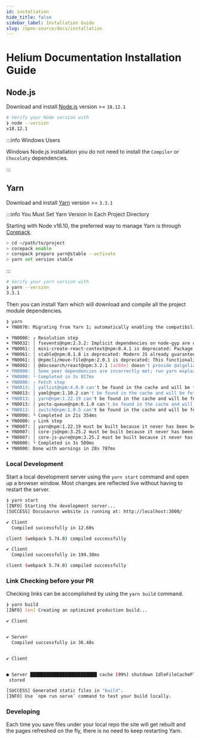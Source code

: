 ```yaml
---
id: installation
hide_title: false
sidebar_label: Installation Guide
slug: /open-source/docs/installation
---
```


# Helium Documentation Installation Guide

## Node.js

Download and install [Node.js](https://nodejs.org/en/download) version >= `18.12.1`

```bash
# Verify your Node version with
❯ node --version
v18.12.1
```

:::info Windows Users

Windows Node.js installation you do not need to install the `Compiler` or `Chocolaty` dependencies.

:::

## Yarn

Download and install [Yarn](https://yarnpkg.com/getting-started/install) version >= `3.3.1`

:::info You Must Set Yarn Version In Each Project Directory

Starting with Node v16.10, the preferred way to manage Yarn is through
[Corepack](https://nodejs.org/dist/latest/docs/api/corepack.html).

```bash
> cd ~/path/to/project
> corepack enable
> corepack prepare yarn@stable --activate
> yarn set version stable
```

:::

```bash
# Verify your yarn version with
❯ yarn --version
3.3.1
```

Then you can install Yarn which will download and compile all the project module dependencies.

```bash
❯ yarn
➤ YN0070: Migrating from Yarn 1; automatically enabling the compatibility node-modules linker 👍

➤ YN0000: ┌ Resolution step
➤ YN0032: │ fsevents@npm:2.3.2: Implicit dependencies on node-gyp are discouraged
➤ YN0061: │ mini-create-react-context@npm:0.4.1 is deprecated: Package no longer supported. Contact Support at https://www.npmjs.com/support for more info.
➤ YN0061: │ stable@npm:0.1.8 is deprecated: Modern JS already guarantees Array#sort() is a stable sort, so this library is deprecated. See the compatibility table on MDN: https://developer.mozilla.org/en-US/docs/Web/JavaScript/Reference/Global_Objects/Array/sort#browser_compatibility
➤ YN0061: │ @npmcli/move-file@npm:2.0.1 is deprecated: This functionality has been moved to @npmcli/fs
➤ YN0002: │ @docsearch/react@npm:3.2.1 [a28de] doesn't provide @algolia/client-search (p84dac), requested by @algolia/autocomplete-preset-algolia
➤ YN0000: │ Some peer dependencies are incorrectly met; run yarn explain peer-requirements <hash> for details, where <hash> is the six-letter p-prefixed code
➤ YN0000: └ Completed in 3s 817ms
➤ YN0000: ┌ Fetch step
➤ YN0013: │ yallist@npm:4.0.0 can't be found in the cache and will be fetched from the remote registry
➤ YN0013: │ yaml@npm:1.10.2 can't be found in the cache and will be fetched from the remote registry
➤ YN0013: │ yarn@npm:1.22.19 can't be found in the cache and will be fetched from the remote registry
➤ YN0013: │ yocto-queue@npm:0.1.0 can't be found in the cache and will be fetched from the remote registry
➤ YN0013: │ zwitch@npm:1.0.5 can't be found in the cache and will be fetched from the remote registry
➤ YN0000: └ Completed in 21s 354ms
➤ YN0000: ┌ Link step
➤ YN0007: │ yarn@npm:1.22.19 must be built because it never has been before or the last one failed
➤ YN0007: │ core-js@npm:3.25.2 must be built because it never has been before or the last one failed
➤ YN0007: │ core-js-pure@npm:3.25.2 must be built because it never has been before or the last one failed
➤ YN0000: └ Completed in 3s 509ms
➤ YN0000: Done with warnings in 28s 787ms
```

### Local Development

Start a local development server using the `yarn start` command and open up a browser window. Most
changes are reflected live without having to restart the server.

```bash
❯ yarn start
[INFO] Starting the development server...
[SUCCESS] Docusaurus website is running at: http://localhost:3000/

✔ Client
  Compiled successfully in 12.60s

client (webpack 5.74.0) compiled successfully

✔ Client
  Compiled successfully in 194.38ms

client (webpack 5.74.0) compiled successfully
```

### Link Checking before your PR

Checking links can be accomplished by using the `yarn build` command.

```bash
❯ yarn build
[INFO] [en] Creating an optimized production build...

✔ Client


✔ Server
  Compiled successfully in 36.48s


✔ Client


● Server █████████████████████████ cache (99%) shutdown IdleFileCachePlugin
 stored

[SUCCESS] Generated static files in "build".
[INFO] Use `npm run serve` command to test your build locally.
```

### Developing

Each time you save files under your local repo the site will get rebuilt and the pages refreshed on
the fly, there is no need to keep restarting Yarn.
